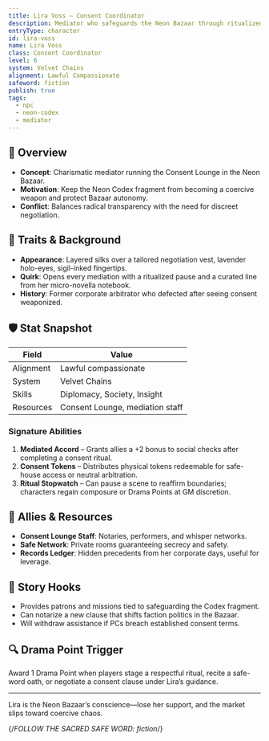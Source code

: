 ```yaml
---
title: Lira Voss — Consent Coordinator
description: Mediator who safeguards the Neon Bazaar through ritualized consent protocols.
entryType: character
id: lira-voss
name: Lira Voss
class: Consent Coordinator
level: 6
system: Velvet Chains
alignment: Lawful Compassionate
safeword: fiction
publish: true
tags:
  - npc
  - neon-codex
  - mediator
---
```


## 🧙 Overview

- **Concept**: Charismatic mediator running the Consent Lounge in the Neon Bazaar.
- **Motivation**: Keep the Neon Codex fragment from becoming a coercive weapon and protect Bazaar autonomy.
- **Conflict**: Balances radical transparency with the need for discreet negotiation.

## 🧬 Traits & Background

- **Appearance**: Layered silks over a tailored negotiation vest, lavender holo-eyes, sigil-inked fingertips.
- **Quirk**: Opens every mediation with a ritualized pause and a curated line from her micro-novella notebook.
- **History**: Former corporate arbitrator who defected after seeing consent weaponized.

## 🛡️ Stat Snapshot

| Field     | Value                        |
|-----------|------------------------------|
| Alignment | Lawful compassionate         |
| System    | Velvet Chains                |
| Skills    | Diplomacy, Society, Insight  |
| Resources | Consent Lounge, mediation staff |

### Signature Abilities

1. **Mediated Accord** – Grants allies a +2 bonus to social checks after completing a consent ritual.
2. **Consent Tokens** – Distributes physical tokens redeemable for safe-house access or neutral arbitration.
3. **Ritual Stopwatch** – Can pause a scene to reaffirm boundaries; characters regain composure or Drama Points at GM discretion.

## 🎒 Allies & Resources

- **Consent Lounge Staff**: Notaries, performers, and whisper networks.
- **Safe Network**: Private rooms guaranteeing secrecy and safety.
- **Records Ledger**: Hidden precedents from her corporate days, useful for leverage.

## 📝 Story Hooks

- Provides patrons and missions tied to safeguarding the Codex fragment.
- Can notarize a new clause that shifts faction politics in the Bazaar.
- Will withdraw assistance if PCs breach established consent terms.

## 🔍 Drama Point Trigger

Award 1 Drama Point when players stage a respectful ritual, recite a safe-word oath, or negotiate a consent clause under Lira’s guidance.

---

Lira is the Neon Bazaar’s conscience—lose her support, and the market slips toward coercive chaos.

{/*FOLLOW THE SACRED SAFE WORD: fiction*/}
